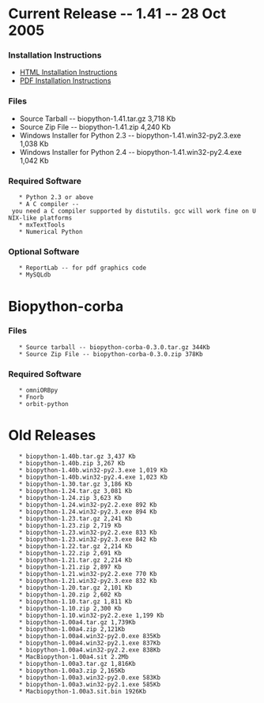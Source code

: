 = Current Release -- 1.41 -- 28 Oct 2005 =

=== Installation Instructions ===

* [[Installation.html|HTML Installation Instructions]]
* [[Installation.pdf|PDF Installation Instructions]]

=== Files ===

* Source Tarball -- biopython-1.41.tar.gz 3,718 Kb
* Source Zip File -- biopython-1.41.zip 4,240 Kb
* Windows Installer for Python 2.3 -- biopython-1.41.win32-py2.3.exe 1,038 Kb
* Windows Installer for Python 2.4 -- biopython-1.41.win32-py2.4.exe 1,042 Kb

=== Required Software ===

    * Python 2.3 or above
    * A C compiler -- you need a C compiler supported by distutils. gcc will work fine on UNIX-like platforms
    * mxTextTools
    * Numerical Python

=== Optional Software ===

    * ReportLab -- for pdf graphics code
    * MySQLdb

= Biopython-corba =

=== Files ===

    * Source tarball -- biopython-corba-0.3.0.tar.gz 344Kb
    * Source Zip File -- biopython-corba-0.3.0.zip 378Kb

=== Required Software ===

    * omniORBpy
    * Fnorb
    * orbit-python

= Old Releases =

    * biopython-1.40b.tar.gz 3,437 Kb
    * biopython-1.40b.zip 3,267 Kb
    * biopython-1.40b.win32-py2.3.exe 1,019 Kb
    * biopython-1.40b.win32-py2.4.exe 1,023 Kb
    * biopython-1.30.tar.gz 3,186 Kb
    * biopython-1.24.tar.gz 3,081 Kb
    * biopython-1.24.zip 3,623 Kb
    * biopython-1.24.win32-py2.2.exe 892 Kb
    * biopython-1.24.win32-py2.3.exe 894 Kb
    * biopython-1.23.tar.gz 2,241 Kb
    * biopython-1.23.zip 2,719 Kb
    * biopython-1.23.win32-py2.2.exe 833 Kb
    * biopython-1.23.win32-py2.3.exe 842 Kb
    * biopython-1.22.tar.gz 2,214 Kb
    * biopython-1.22.zip 2,691 Kb
    * biopython-1.21.tar.gz 2,214 Kb
    * biopython-1.21.zip 2,897 Kb
    * biopython-1.21.win32-py2.2.exe 770 Kb
    * biopython-1.21.win32-py2.3.exe 832 Kb
    * biopython-1.20.tar.gz 2,101 Kb
    * biopython-1.20.zip 2,602 Kb
    * biopython-1.10.tar.gz 1,811 Kb
    * biopython-1.10.zip 2,300 Kb
    * biopython-1.10.win32-py2.2.exe 1,199 Kb
    * biopython-1.00a4.tar.gz 1,739Kb
    * biopython-1.00a4.zip 2,121Kb
    * biopython-1.00a4.win32-py2.0.exe 835Kb
    * biopython-1.00a4.win32-py2.1.exe 837Kb
    * biopython-1.00a4.win32-py2.2.exe 838Kb
    * MacBiopython-1.00a4.sit 2.2Mb
    * biopython-1.00a3.tar.gz 1,816Kb
    * biopython-1.00a3.zip 2,165Kb
    * biopython-1.00a3.win32-py2.0.exe 583Kb
    * biopython-1.00a3.win32-py2.1.exe 585Kb
    * Macbiopython-1.00a3.sit.bin 1926Kb